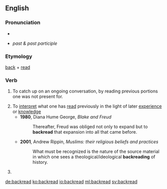 ==English==

===Pronunciation===
* {{IPA|/ˈbæk.riːd/}}
* {{IPA|/ˈbæk.rɛd/}} ''past & past participle''

===Etymology===
[[back]] + [[read]]

===Verb===
{{en-verb|backreads|backreading|backread}}

# {{context|Internet|slang|especially in IRC|lang=en}} To catch up on an ongoing conversation, by reading previous portions one was not present for.
# To [[interpret]] what one has [[read]] previously in the light of later [[experience]] or [[knowledge]]
#* '''1980''', Diana Hume George, ''Blake and Freud''
#*: Thereafter, Freud was obliged not only to expand but to '''backread''' that expansion into all that came before.
#* '''2001''', Andrew Rippin, ''Muslims: their religious beliefs and practices''
#*: What must be recognized is the nature of the source material in which one sees a theological/ideological '''backreading''' of history.
# {{en-past of|backread}}

[[de:backread]]
[[ko:backread]]
[[io:backread]]
[[ml:backread]]
[[sv:backread]]
